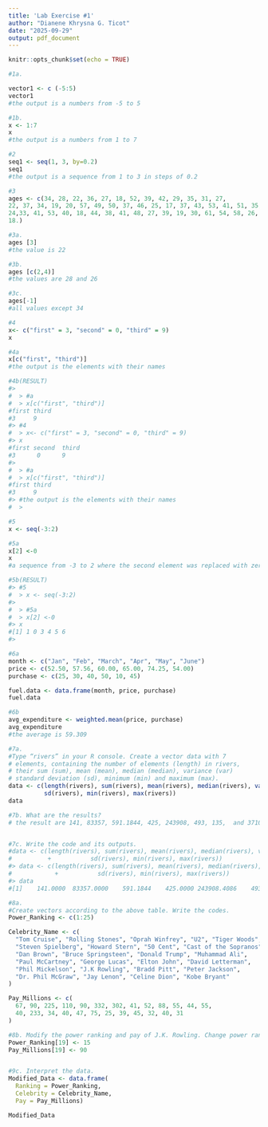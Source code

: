 ```yaml
---
title: 'Lab Exercise #1'
author: "Dianene Khrysna G. Ticot"
date: "2025-09-29"
output: pdf_document
---
```


```r
knitr::opts_chunk$set(echo = TRUE)
```


```r
#1a. 

vector1 <- c (-5:5)
vector1
#the output is a numbers from -5 to 5

#1b.
x <- 1:7
x
#the output is a numbers from 1 to 7
```

```r
#2
seq1 <- seq(1, 3, by=0.2)
seq1
#the output is a sequence from 1 to 3 in steps of 0.2
```

```r
#3
ages <- c(34, 28, 22, 36, 27, 18, 52, 39, 42, 29, 35, 31, 27,
22, 37, 34, 19, 20, 57, 49, 50, 37, 46, 25, 17, 37, 43, 53, 41, 51, 35,
24,33, 41, 53, 40, 18, 44, 38, 41, 48, 27, 39, 19, 30, 61, 54, 58, 26,
18.)

#3a.
ages [3]
#the value is 22

#3b.
ages [c(2,4)]
#the values are 28 and 26

#3c.
ages[-1]
#all values except 34

```

```r
#4
x<- c("first" = 3, "second" = 0, "third" = 9)
x

#4a
x[c("first", "third")]
#the output is the elements with their names

#4b(RESULT)
#> 
#  > #a
#  > x[c("first", "third")]
#first third 
#3     9 
#> #4
#  > x<- c("first" = 3, "second" = 0, "third" = 9)
#> x
#first second  third 
#3      0      9 
#> 
#  > #a
#  > x[c("first", "third")]
#first third 
#3     9 
#> #the output is the elements with their names
#  >
```

```r
#5
x <- seq(-3:2)

#5a
x[2] <-0
x
#a sequence from -3 to 2 where the second element was replaced with zero

#5b(RESULT)
#> #5
#  > x <- seq(-3:2)
#> 
#  > #5a
#  > x[2] <-0
#> x
#[1] 1 0 3 4 5 6
#>
```

```r
#6a
month <- c("Jan", "Feb", "March", "Apr", "May", "June")
price <- c(52.50, 57.56, 60.00, 65.00, 74.25, 54.00)
purchase <- c(25, 30, 40, 50, 10, 45)

fuel.data <- data.frame(month, price, purchase)
fuel.data

#6b
avg_expenditure <- weighted.mean(price, purchase)
avg_expenditure
#the average is 59.309

```

```r
#7a.
#Type “rivers” in your R console. Create a vector data with 7
# elements, containing the number of elements (length) in rivers,
# their sum (sum), mean (mean), median (median), variance (var)
# standard deviation (sd), minimum (min) and maximum (max).
data <- c(length(rivers), sum(rivers), mean(rivers), median(rivers), var(rivers),
          sd(rivers), min(rivers), max(rivers))
data

#7b. What are the results?
# the result are 141, 83357, 591.1844, 425, 243908, 493, 135,  and 3710 correspondingly


#7c. Write the code and its outputs.
#data <- c(length(rivers), sum(rivers), mean(rivers), median(rivers), var(rivers),
#          +           sd(rivers), min(rivers), max(rivers))
#> data <- c(length(rivers), sum(rivers), mean(rivers), median(rivers), var(rivers),
#            +           sd(rivers), min(rivers), max(rivers))
#> data
#[1]    141.0000  83357.0000    591.1844    425.0000 243908.4086    493.8708    135.0000   3710.0000

```

```r
#8a.
#Create vectors according to the above table. Write the codes.
Power_Ranking <- c(1:25)

Celebrity_Name <- c(
  "Tom Cruise", "Rolling Stones", "Oprah Winfrey", "U2", "Tiger Woods", 
  "Steven Spielberg", "Howard Stern", "50 Cent", "Cast of the Sopranos", 
  "Dan Brown", "Bruce Springsteen", "Donald Trump", "Muhammad Ali", 
  "Paul McCartney", "George Lucas", "Elton John", "David Letterman", 
  "Phil Mickelson", "J.K Rowling", "Bradd Pitt", "Peter Jackson", 
  "Dr. Phil McGraw", "Jay Lenon", "Celine Dion", "Kobe Bryant"
)

Pay_Millions <- c(
  67, 90, 225, 110, 90, 332, 302, 41, 52, 88, 55, 44, 55, 
  40, 233, 34, 40, 47, 75, 25, 39, 45, 32, 40, 31
)

#8b. Modify the power ranking and pay of J.K. Rowling. Change power ranking to 15 and pay to 90. Write the codes and its output.
Power_Ranking[19] <- 15
Pay_Millions[19] <- 90


#9c. Interpret the data.
Modified_Data <- data.frame(
  Ranking = Power_Ranking, 
  Celebrity = Celebrity_Name, 
  Pay = Pay_Millions)

Modified_Data

```

